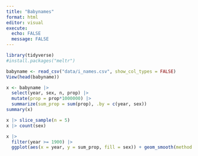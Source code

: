 ```yaml
---
title: "Babynames"
format: html
editor: visual
execute:
  echo: FALSE
  message: FALSE
---
```


```r
library(tidyverse)
#install.packages("meltr")

```

```r
babyname <- read_csv("data/i_names.csv", show_col_types = FALSE)
View(head(babyname))

x <- babyname |>
  select(year, sex, n, prop) |>
  mutate(prop = prop*1000000) |>
  summarize(sum_prop = sum(prop), .by = c(year, sex)) 
summary(x)

x |> slice_sample(n = 5)
x |> count(sex)

x |>
  filter(year >= 1900) |>
  ggplot(aes(x = year, y = sum_prop, fill = sex)) + geom_smooth(method = "loess", alpha = 0.5, se = FALSE, aes(fill = sex, color = sex))

  

```